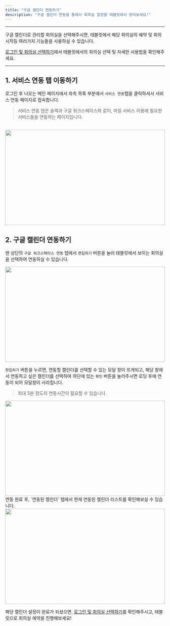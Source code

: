 ```yaml
---
title: "구글 캘린더 연동하기"
description: "구글 캘린더 연동을 통해서 회의실 일정을 태블릿에서 받아보세요!"
---
```


---

구글 캘린더로 관리할 회의실을 선택해주시면, 태블릿에서 해당 회의실의 예약 및 회의 시작등 여러가지 기능들을 사용하실 수 있습니다.

<a href="https://mile.mintlify.app/essentials/tablet-login">로그인 및 회의실 선택하기</a>에서 태블릿에서의 회의실 선택 및 자세한 사용법을
확인해주세요.

---

## 1. 서비스 연동 탭 이동하기

로그인 후 나오는 메인 페이지에서 좌측 목록 부분에서 `서비스 연동`탭을 클릭하셔서 서비스 연동 페이지로 접속합니다.

> 서비스 연동 탭은 슬랙과 구글 워크스페이스와 같이, 마일 서비스 이용에 필요한 서비스들을 연동하는 페이지입니다.

<br />

<Frame>
    <img src="/images/essentials/link/google/img1.png" width="100%" height="300" />
</Frame>

<br />

## 2. 구글 캘린더 연동하기

맨 상단의 `구글 워크스페이스 연동` 탭에서 `편집하기` 버튼을 눌러 태블릿에서 보이는 회의실을 선택하여 연동하실 수 있습니다.

<Frame>
    <img src="/images/essentials/link/google/img2.png" width="100%" height="300" />
</Frame>
<br />

`편집하기` 버튼을 누르면, 연동할 캘린더를 선택할 수 있는 모달 창이 뜨게되고, 해당 창에서 연동하고 싶은 캘린더를 선택하여 하단에 있는 `확인` 버튼을 눌러주시면 로딩 후에 연동이 되어 모달창이 사라집니다.

> 최대 5분 정도의 연동시간이 필요할 수 있습니다.

<Frame>
    <img src="/images/essentials/link/google/img3.png" width="100%" height="300" />
</Frame>

<br />
연동 완료 후, `연동된 캘린더` 탭에서 현재 연동된 캘린더 리스트를 확인해보실 수 있습니다.
<Frame>
    <img src="/images/essentials/link/google/img4.png" width="100%" height="300" />
</Frame>

해당 캘린더 설정이 완료가 되셨으면, <a href="https://mile.mintlify.app/essentials/tablet-login">로그인 및 회의실 선택하기</a>를 확인해주시고, 태블릿으로 회의실 예약을 진행해보세요!
